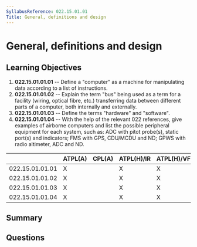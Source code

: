 ```yaml
---
SyllabusReference: 022.15.01.01
Title: General, definitions and design
---
```


# General, definitions and design

## Learning Objectives

1. **022.15.01.01.01** -- Define a "computer" as a machine for manipulating data
   according to a list of instructions.
2. **022.15.01.01.02** -- Explain the term "bus" being used as a term for a
   facility (wiring, optical fibre, etc.) transferring data between different
   parts of a computer, both internally and externally.
3. **022.15.01.01.03** -- Define the terms "hardware" and "software".
4. **022.15.01.01.04** -- With the help of the relevant 022 references, give
   examples of airborne computers and list the possible peripheral equipment for
   each system, such as: ADC with pitot probe(s), static port(s) and indicators;
   FMS with GPS, CDU/MCDU and ND; GPWS with radio altimeter, ADC and ND.

|                 | ATPL(A) | CPL(A) | ATPL(H)/IR | ATPL(H)/VFR | CPL(H) | IR  | CBIR(A) |
| --------------- | ------- | ------ | ---------- | ----------- | ------ | --- | ------- |
| 022.15.01.01.01 | X       |        | X          | X           |        | X   | X       |
| 022.15.01.01.02 | X       |        | X          | X           |        | X   | X       |
| 022.15.01.01.03 | X       |        | X          | X           |        | X   | X       |
| 022.15.01.01.04 | X       |        | X          | X           |        | X   | X       |

## Summary

## Questions
